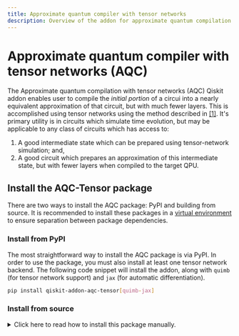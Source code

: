 ```yaml
---
title: Approximate quantum compiler with tensor networks
description: Overview of the addon for approximate quantum compilation using tensor networks
---
```


# Approximate quantum compiler with tensor networks (AQC)

The Approximate quantum compilation with tensor networks (AQC) Qiskit addon enables user to compile the *initial portion* of a circui into a nearly equivalent approximation of that circuit, but with much fewer layers. This is accomplished using tensor networks using the method described in [[1]](https://arxiv.org/abs/2301.08609). It's primary utility is in circuits which simulate time evolution, but may be applicable to any class of circuits which has access to:

1. A good intermediate state which can be prepared using tensor-network simulation; and,
2. A good circuit which prepares an approximation of this intermediate state, but with fewer layers when compiled to the target QPU.



## Install the AQC-Tensor package

There are two ways to install the AQC package: PyPI and building from source. It is recommended to install these packages in a [virtual environment](https://docs.python.org/3.10/tutorial/venv.html) to ensure separation between package dependencies.

### Install from PyPI

The most straightforward way to install the AQC package is via PyPI. In order to use the package, you must also install at least one tensor network backend. The following code snippet will install the addon, along with `quimb` (for tensor network support) and `jax` (for automatic differentiation).

```bash
pip install qiskit-addon-aqc-tensor[quimb-jax]
```

### Install from source

<details>
<summary>
Click here to read how to install this package manually.
</summary>

If you wish to contribute to this package or want to install it manually, first clone the repository:

```bash
git clone git clone git@github.com:Qiskit/qiskit-addon-aqc-tensor.git
```
and install the package via `pip`. If you plan on running the tutorials found in the package repository, install the notebook dependencies as well. If you plan on developing in the repository, you may also want to install the `dev` dependencies.
```bash
pip install tox jupyterlab -e '.[notebook-dependencies,dev]'
```
</details>

